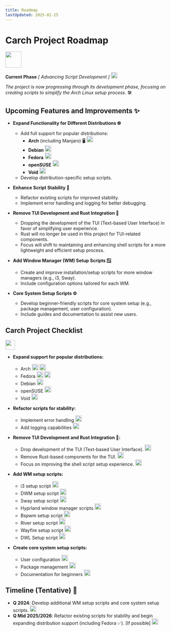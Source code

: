 ```yaml
---
title: Roadmap
lastUpdated: 2025-02-25
---
```


# Carch Project Roadmap 
<img src="https://img.icons8.com/?size=80&id=CBfO8TrnezXC&format=png" width="50" />

**Current Phase** *[ Advancing Script Development ]* <img src="https://cdn-icons-png.flaticon.com/128/4315/4315445.png" width="20" /> 

*The project is now progressing through its development phase, focusing on creating scripts to simplify the Arch Linux setup process.* 🛠️

## Upcoming Features and Improvements ✨

- **Expand Functionality for Different Distributions 🌐**
   - Add full support for popular distributions:
     - **Arch** (including Manjaro) 🖥️ <img src="https://img.icons8.com/?size=48&id=uIXgLv5iSlLJ&format=png" width="20" />
     - **Debian** <img src="https://img.icons8.com/?size=48&id=17838&format=png" width="20" /> 
     - **Fedora** <img src="https://img.icons8.com/?size=48&id=ZbBhBW0N2q3D&format=png" width="20" />
     - **openSUSE** <img src="https://cdn0.iconfinder.com/data/icons/flat-round-system/512/opensuse-512.png" width="20" /> 
     - **Void** <img src="https://upload.wikimedia.org/wikipedia/commons/thumb/0/02/Void_Linux_logo.svg/256px-Void_Linux_logo.svg.png" width="20" /> 
   - Develop distribution-specific setup scripts.

- **Enhance Script Stability 🔧**
   - Refactor existing scripts for improved stability.
   - Implement error handling and logging for better debugging.

- **Remove TUI Development and Rust Integration 🚫**
   - Dropping the development of the TUI (Text-based User Interface) in favor of simplifying user experience.
   - Rust will no longer be used in this project for TUI-related components.
   - Focus will shift to maintaining and enhancing shell scripts for a more lightweight and efficient setup process.

- **Add Window Manager (WM) Setup Scripts 🪟**
   - Create and improve installation/setup scripts for more window managers (e.g., i3, Sway).
   - Include configuration options tailored for each WM.

- **Core System Setup Scripts ⚙️**
   - Develop beginner-friendly scripts for core system setup (e.g., package management, user configuration).
   - Include guides and documentation to assist new users.

## Carch Project Checklist 
<img src="https://cdn-icons-png.flaticon.com/128/8090/8090840.png" width="30" />

- **Expand support for popular distributions:**

  - Arch <img src="https://img.icons8.com/?size=48&id=uIXgLv5iSlLJ&format=png" width="20" /> <img src="https://cdn-icons-png.flaticon.com/128/190/190411.png" width="20" /> 
  - Fedora <img src="https://img.icons8.com/?size=48&id=ZbBhBW0N2q3D&format=png" width="20" /> <img src="https://cdn-icons-png.flaticon.com/128/190/190411.png" width="20" />
  - Debian <img src="https://cdn-icons-png.flaticon.com/128/190/190406.png" width="20" /> 
  - openSUSE <img src="https://cdn-icons-png.flaticon.com/128/190/190406.png" width="20" />
  - Void <img src="https://cdn-icons-png.flaticon.com/128/190/190406.png" width="20" />

- **Refactor scripts for stability:**

  - Implement error handling <img src="https://cdn-icons-png.flaticon.com/128/190/190411.png" width="20" /> 
  - Add logging capabilities <img src="https://cdn-icons-png.flaticon.com/128/190/190411.png" width="20" />

- **Remove TUI Development and Rust Integration 🚫:**

  - Drop development of the TUI (Text-based User Interface). <img src="https://cdn-icons-png.flaticon.com/128/190/190411.png" width="20" /> 
  - Remove Rust-based components for the TUI. <img src="https://cdn-icons-png.flaticon.com/128/190/190411.png" width="20" /> 
  - Focus on improving the shell script setup experience. <img src="https://cdn-icons-png.flaticon.com/128/190/190411.png" width="20" />

- **Add WM setup scripts:**

  - i3 setup script <img src="https://cdn-icons-png.flaticon.com/128/190/190411.png" width="20" />
  - DWM setup script <img src="https://cdn-icons-png.flaticon.com/128/190/190411.png" width="20" />
  - Sway setup script <img src="https://cdn-icons-png.flaticon.com/128/190/190411.png" width="20" />
  - Hyprland window manager scripts <img src="https://cdn-icons-png.flaticon.com/128/190/190411.png" width="20" /> 
  - Bspwm setup script <img src="https://cdn-icons-png.flaticon.com/128/190/190406.png" width="20" />
  - River setup script <img src="https://cdn-icons-png.flaticon.com/128/190/190406.png" width="20" />
  - Wayfire setup script <img src="https://cdn-icons-png.flaticon.com/128/190/190406.png" width="20" />
  - DWL Setup script <img src="https://cdn-icons-png.flaticon.com/128/190/190406.png" width="20" />

- **Create core system setup scripts:**
  
  - User configuration <img src="https://cdn-icons-png.flaticon.com/128/190/190411.png" width="20" />
  - Package management <img src="https://cdn-icons-png.flaticon.com/128/190/190411.png" width="20" />
  - Documentation for beginners <img src="https://cdn-icons-png.flaticon.com/128/190/190411.png" width="20" />

## Timeline (Tentative) 📅

- **Q 2024**: Develop additional WM setup scripts and core system setup scripts. <img src="https://cdn-icons-png.flaticon.com/128/190/190411.png" width="20" />
- **Q Mid 2025/2026**: Refactor existing scripts for stability and begin expanding distribution support (including Fedora ✅). [If possible] <img src="https://cdn-icons-png.flaticon.com/128/190/190406.png" width="20" />


